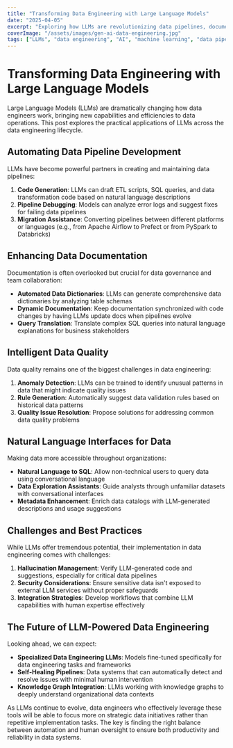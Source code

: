 ```yaml
---
title: "Transforming Data Engineering with Large Language Models"
date: "2025-04-05"
excerpt: "Exploring how LLMs are revolutionizing data pipelines, documentation, and insight generation in the data engineering field."
coverImage: "/assets/images/gen-ai-data-engineering.jpg"
tags: ["LLMs", "data engineering", "AI", "machine learning", "data pipelines"]
---
```


# Transforming Data Engineering with Large Language Models

Large Language Models (LLMs) are dramatically changing how data engineers work, bringing new capabilities and efficiencies to data operations. This post explores the practical applications of LLMs across the data engineering lifecycle.

## Automating Data Pipeline Development

LLMs have become powerful partners in creating and maintaining data pipelines:

1. **Code Generation**: LLMs can draft ETL scripts, SQL queries, and data transformation code based on natural language descriptions
2. **Pipeline Debugging**: Models can analyze error logs and suggest fixes for failing data pipelines
3. **Migration Assistance**: Converting pipelines between different platforms or languages (e.g., from Apache Airflow to Prefect or from PySpark to Databricks)

## Enhancing Data Documentation

Documentation is often overlooked but crucial for data governance and team collaboration:

- **Automated Data Dictionaries**: LLMs can generate comprehensive data dictionaries by analyzing table schemas
- **Dynamic Documentation**: Keep documentation synchronized with code changes by having LLMs update docs when pipelines evolve
- **Query Translation**: Translate complex SQL queries into natural language explanations for business stakeholders

## Intelligent Data Quality

Data quality remains one of the biggest challenges in data engineering:

1. **Anomaly Detection**: LLMs can be trained to identify unusual patterns in data that might indicate quality issues
2. **Rule Generation**: Automatically suggest data validation rules based on historical data patterns
3. **Quality Issue Resolution**: Propose solutions for addressing common data quality problems

## Natural Language Interfaces for Data

Making data more accessible throughout organizations:

- **Natural Language to SQL**: Allow non-technical users to query data using conversational language
- **Data Exploration Assistants**: Guide analysts through unfamiliar datasets with conversational interfaces
- **Metadata Enhancement**: Enrich data catalogs with LLM-generated descriptions and usage suggestions

## Challenges and Best Practices

While LLMs offer tremendous potential, their implementation in data engineering comes with challenges:

1. **Hallucination Management**: Verify LLM-generated code and suggestions, especially for critical data pipelines
2. **Security Considerations**: Ensure sensitive data isn't exposed to external LLM services without proper safeguards
3. **Integration Strategies**: Develop workflows that combine LLM capabilities with human expertise effectively

## The Future of LLM-Powered Data Engineering

Looking ahead, we can expect:

- **Specialized Data Engineering LLMs**: Models fine-tuned specifically for data engineering tasks and frameworks
- **Self-Healing Pipelines**: Data systems that can automatically detect and resolve issues with minimal human intervention
- **Knowledge Graph Integration**: LLMs working with knowledge graphs to deeply understand organizational data contexts

As LLMs continue to evolve, data engineers who effectively leverage these tools will be able to focus more on strategic data initiatives rather than repetitive implementation tasks. The key is finding the right balance between automation and human oversight to ensure both productivity and reliability in data systems.